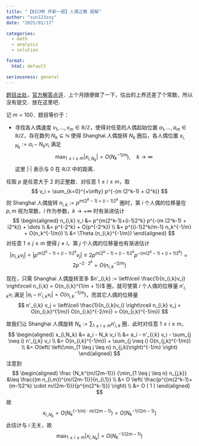 ```yaml
---
title: "【BICMR 怀新一题】人偶之舞 题解"
author: "sun123zxy"
date: "2025/01/17"

categories:
  - math
  - analysis
  - solution

format:
  html: default

seriousness: general
---
```


[题目出处](http://mp.weixin.qq.com/s?__biz=MzI1ODQ2MTkwOQ==&mid=2247510941&idx=1&sn=d6be579314208c927ce355ddf42d3a53&chksm=eb20018e9d57b9451f5fb2077066ec2afff9c71fbdd44be64687231f1bb1e5073f3e15772827&mpshare=1&scene=23&srcid=01172FUgvtDyueXMvf83LQ3H&sharer_shareinfo=c5ba425d6078685bc81f1b7641398a51&sharer_shareinfo_first=c5ba425d6078685bc81f1b7641398a51#rd)，[官方解答点评](https://mp.weixin.qq.com/s?__biz=MzI1ODQ2MTkwOQ==&mid=2247511705&idx=1&sn=236443a3891bbdc29e155f54ffa89d61&chksm=ebf6bca27adc9a01bd9a625102da57c6c0ec10a90aeff620854befea04f4efe3662971862e3d&xtrack=1&scene=90&subscene=93&sessionid=1737127652&flutter_pos=0&clicktime=1737127653&enterid=1737127653&finder_biz_enter_id=4&ranksessionid=1737125498&ascene=56&fasttmpl_type=0&fasttmpl_fullversion=7563132-zh_CN-zip&fasttmpl_flag=0&realreporttime=1737127653486#rd)．上个月随便做了一下，估出的上界还差了个常数，所以没有提交．放在这里吧．

记 $m = 100$．题目等价于：

- 寻找各人偶速度 $v_1,\dots,v_m \in \mathbb R / \mathbb Z$，使得对任意的人偶起始位置 $a_1,\dots,a_m \in \mathbb R / \mathbb Z$，存在数列 $N_k \subseteq \mathbb N$ 使得 Shanghai 人偶旋转 $N_k$ 圈后，各人偶位置 $x_{i,N_k} := a_i - N_k v_i$ 满足
  $$
  \max_{1 \leq i \leq m} |x_{i,N_k}| = O(N_k^{-1/m}), \quad k \to \infty
  $$
  这里 $| \cdot |$ 表示与 $0$ 在 $\mathbb R / \mathbb Z$ 中的距离．

任取 $p$ 是任意大于 $2$ 的正整数．对任意 $1 \leq i \leq m$，取
$$
v_i = \sum_{k=0}^{+\infty} p^{-(m (2^k-1) + i2^k)}
$$
则 Shanghai 人偶旋转 $n_{i,k} := p^{m(2^k-1)+(i-1)2^k}$ 圈时，第 $i$ 个人偶的位移量在 $p,m$ 视为常数，$i$ 作为参数，$k \to +\infty$ 时有渐进估计
$$
\begin{aligned}
n_{i,k} v_i &= p^{m(2^k-1)+(i-1)2^k} p^{-(m (2^k-1) + i2^k)} + \dots \\
&= p^{-2^k} + O(p^{-2^k}) \\
&= p^{(i-1)2^k/m-1} n_k^{-1/m} + O(n_k^{-1/m}) \\
&= \Theta (n_{i,k}^{-1/m})
\end{aligned}
$$
对任意 $1 \leq j \leq m$ 使得 $j \neq i$，第 $j$ 个人偶的位移量也有渐进估计
$$
|n_{i,k} v_j| = |p^{m(2^k-1)+(i-1)2^k} v_j| \leq 2 p^{m(2^k-1)+(i-1)2^k} p^{-(m (2^k-1) + (i+1)2^k)} = 2 p^{-2 \cdot 2^k} = O(n_{i,k}^{-2/m})
$$

现在，只需 Shanghai 人偶旋转至多 $n'_{i,k} := \left\lceil \frac{1}{n_{i,k}v_i} \right\rceil n_{i,k} = O(n_{i,k}^{1/m + 1})$ 圈，就可使第 $i$ 个人偶的位移量 $n'_{i,k} v_i$ 满足 $|a_i - n'_{i,k} v_i| = O(n_{i,k}^{-1/m})$，而其它人偶的位移量
$$
n'_{i,k} v_j = \left\lceil \frac{1}{n_{i,k}v_i} \right\rceil n_{i,k} v_j = O(n_{i,k}^{1/m}) O(n_{i,k}^{-2/m}) = O(n_{i,k}^{-1/m})
$$

故我们让 Shanghai 人偶旋转 $N_k := \sum_{1\leq i \leq m} n'_{i,k}$ 圈．此时对任意 $1 \leq i \leq m$，
$$
\begin{aligned}
x_{i,N_k} &= a_i - N_k v_i \\
&= a_i - n'_{i,k} v_i - \sum_{j \neq i} n'_{j,k} v_i \\
&= O(n_{i,k}^{-1/m}) + \sum_{j \neq i} O(n_{j,k}^{-1/m}) \\
&= O\left( \left(\min_{1 \leq j \leq n} n_{j,k}\right)^{-1/m} \right)
\end{aligned}
$$
注意到
$$
\begin{aligned}
\frac {N_k^{m/(2m-1)}} {\min_{1 \leq j \leq n} n_{j,k}}
&\leq \frac{(m n_{i,m})^{m/(2m-1)}}{n_{i,1}} \\
&= O \left( \frac{p^{(m(2^k-1)+(m-1)2^k) \cdot m/(2m-1)}}{p^{m(2^k-1)}} \right) \\
&= O ( 1 )
\end{aligned}
$$
故
$$
x_{i,N_k} = O(N_k^{(-1/m) \cdot m/(2m-1)}) = O(N_k^{-1/(2m-1)})
$$
此估计与 $i$ 无关，故
$$
\max_{1 \leq i \leq m} |x_{i,N_k}| = O(N_k^{-1/(2m-1)})
$$